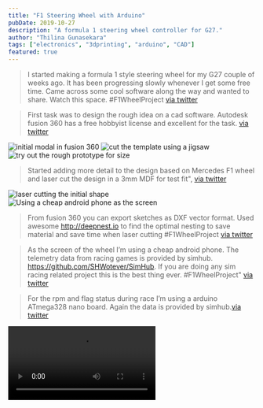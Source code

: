 ```yaml
---
title: "F1 Steering Wheel with Arduino"
pubDate: 2019-10-27
description: "A formula 1 steering wheel controller for G27."
author: "Thilina Gunasekara"
tags: ["electronics", "3dprinting", "arduino", "CAD"]
featured: true
---
```


> I started making a formula 1 style steering wheel for my G27 couple of weeks ago. It has been progressing slowly whenever I get some free time. Came across some cool software along the way and wanted to share.  Watch this space.  #F1WheelProject
[via twitter](https://twitter.com/thilinag/status/1170641739335364608)
    
> First task was to design the rough idea on a cad software. Autodesk fusion 360 has a free hobbyist license and excellent for the task.
[via twitter](https://twitter.com/thilinag/status/1170643789708283905)

![initial modal in fusion 360](./assets/f1.jpeg)
![cut the template using a jigsaw](./assets/f2.jpeg)
![try out the rough prototype for size](./assets/f3.jpeg)

> Started adding more detail to the design based on Mercedes F1 wheel and laser cut the design in a 3mm MDF for test fit", [via twitter](https://twitter.com/thilinag/status/1170645025895546883)

![laser cutting the initial shape](./assets/ED73cGOVUAAooNt.jpeg)
![Using a cheap android phone as the screen](./assets/ED73cGQVUAAf3ja.jpeg)

> From fusion 360 you can export sketches as DXF vector format. Used awesome http://deepnest.io to find the optimal nesting to save material and save time when laser cutting #F1WheelProject [via twitter](https://twitter.com/thilinag/status/1170646466378944512)

> As the screen of the wheel I’m using a cheap android phone. The telemetry data from racing games is provided by simhub. https://github.com/SHWotever/SimHub. If you are doing any sim racing related project this is the best thing ever. #F1WheelProject" [via twitter](https://twitter.com/thilinag/status/1170648000508485632)

> For the rpm and flag status during race I’m using a arduino ATmega328  nano board. Again the data is provided by simhub.[via twitter](https://twitter.com/thilinag/status/1170649813777448960)
<Video vertical={true} src="https://d.fxtwitter.com/i/status/1170649813777448960" />

> Next up is buttons. It will have 10 momentary push buttons. 3 rotary buttons (rotary come with a push function) and 2 micro leaver switches for shifters. Need to figure out a way to do a button matrix. Building on ATmega32u4 arduino pro micro using https://github.com/MHeironimus/ArduinoJoystickLibrary" [via twitter](https://twitter.com/thilinag/status/1170663539553357824)

> Laser cutting was done at @MakerspaceAdl awesome place with awesome community if you need any laser cutting or 3D printing done. [via twitter](https://twitter.com/thilinag/status/1170668327997280257)
<Video vertical src="https://d.fxtwitter.com/i/status/1170668327997280257" />

> NeoPixel LEDs are super fun [via twitter](https://twitter.com/thilinag/status/1170894472416129024)
<Video vertical src="https://d.fxtwitter.com/i/status/1170894472416129024" />

> Printing one of the parts for the F1 wheel on the awesome @Zortrax_3D  M300 at @MakerspaceAdl today #F1WheelProject
[via twitter](https://twitter.com/thilinag/status/1172770792871849989)
<Video vertical src="https://d.fxtwitter.com/i/status/1172770792871849989" />

> Project update on f1 steering build. Buttons and lights done. Working on quick release mechanism to connect it to the steering base 🏎
[via twitter](https://twitter.com/thilinag/status/1188396024470966272)
<Video src="https://d.fxtwitter.com/i/status/1188396024470966272" />

> MFD menu with rotary encoders
[via twitter](https://twitter.com/thilinag/status/1188396090741030912)
<Video vertical src="https://d.fxtwitter.com/i/status/1188396090741030912" />

> Using neopixels for RPM lights, deltas, sector times, flags etc
[via twitter](https://twitter.com/thilinag/status/1188396151902363649)
<Video src="https://d.fxtwitter.com/i/status/1188396151902363649" />
